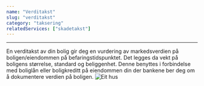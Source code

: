 ```yaml
---
name: "Verditakst"
slug: "verditakst"
category: "taksering"
relatedServices: ["skadetakst"]
---
```

---
En verditakst av din bolig gir deg en vurdering av markedsverdien på boligen/eiendommen på befaringstidspunktet. Det legges da vekt på boligens størrelse, standard og beliggenhet. Denne benyttes i forbindelse med boliglån eller boligkreditt på eiendommen din der bankene ber deg om å dokumentere verdien på boligen.
![Eit hus](../../images/hus.jpg)